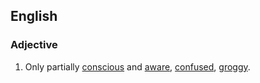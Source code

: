 ==English==
===Adjective===
{{en-adj|-}}

#Only partially [[conscious]] and [[aware]], [[confused]], [[groggy]].